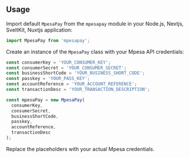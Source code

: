 
## Usage

Import default `MpesaPay` from the `mpesapay` module in your Node.js, Nextjs, SveltKit, Nuxtjs application:

```javascript
import MpesaPay from 'mpesapay';
```

Create an instance of the `MpesaPay` class with your Mpesa API credentials:

```javascript
const consumerKey = 'YOUR_CONSUMER_KEY';
const consumerSecret = 'YOUR_CONSUMER_SECRET';
const businessShortCode = 'YOUR_BUSINESS_SHORT_CODE';
const passkey = 'YOUR_PASS_KEY';
const accountReference = 'YOUR_ACCOUNT_REFERENCE';
const transactionDesc = 'YOUR_TRANSACTION_DESCRIPTION';

const mpesaPay = new MpesaPay(
  consumerKey,
  consumerSecret,
  businessShortCode,
  passkey,
  accountReference,
  transactionDesc
);
```

Replace the placeholders with your actual Mpesa credentials.

